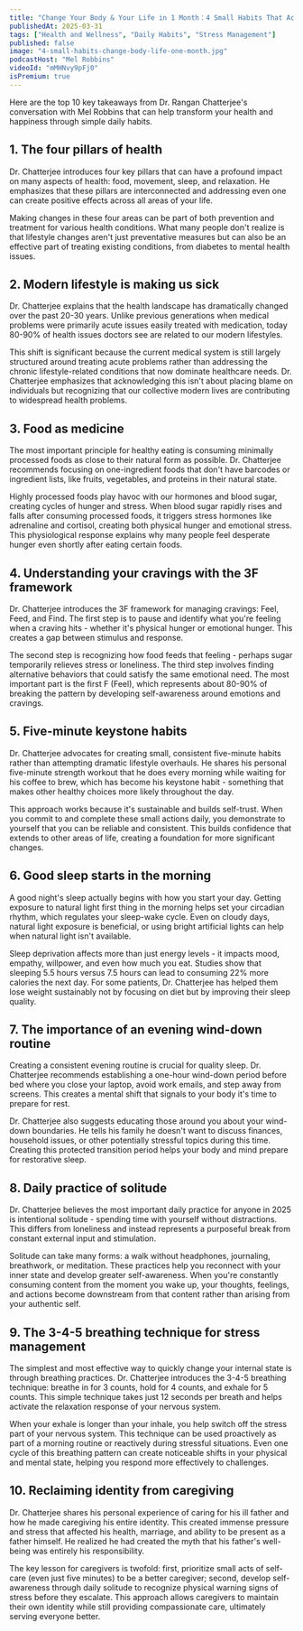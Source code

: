 ```yaml
---
title: "Change Your Body & Your Life in 1 Month：4 Small Habits That Actually Work"
publishedAt: 2025-03-31
tags: ["Health and Wellness", "Daily Habits", "Stress Management"]
published: false
image: "4-small-habits-change-body-life-one-month.jpg"
podcastHost: "Mel Robbins"
videoId: "mMHNvy9pFj0"
isPremium: true
---
```



<PodcastSummaryPageLayout frontmatter={frontmatter}>

Here are the top 10 key takeaways from Dr. Rangan Chatterjee's conversation with Mel Robbins that can help transform your health and happiness through simple daily habits.

## 1. The four pillars of health

Dr. Chatterjee introduces four key pillars that can have a profound impact on many aspects of health: food, movement, sleep, and relaxation. He emphasizes that these pillars are interconnected and addressing even one can create positive effects across all areas of your life.

Making changes in these four areas can be part of both prevention and treatment for various health conditions. What many people don't realize is that lifestyle changes aren't just preventative measures but can also be an effective part of treating existing conditions, from diabetes to mental health issues.

## 2. Modern lifestyle is making us sick

Dr. Chatterjee explains that the health landscape has dramatically changed over the past 20-30 years. Unlike previous generations when medical problems were primarily acute issues easily treated with medication, today 80-90% of health issues doctors see are related to our modern lifestyles.

This shift is significant because the current medical system is still largely structured around treating acute problems rather than addressing the chronic lifestyle-related conditions that now dominate healthcare needs. Dr. Chatterjee emphasizes that acknowledging this isn't about placing blame on individuals but recognizing that our collective modern lives are contributing to widespread health problems.

## 3. Food as medicine

The most important principle for healthy eating is consuming minimally processed foods as close to their natural form as possible. Dr. Chatterjee recommends focusing on one-ingredient foods that don't have barcodes or ingredient lists, like fruits, vegetables, and proteins in their natural state.

Highly processed foods play havoc with our hormones and blood sugar, creating cycles of hunger and stress. When blood sugar rapidly rises and falls after consuming processed foods, it triggers stress hormones like adrenaline and cortisol, creating both physical hunger and emotional stress. This physiological response explains why many people feel desperate hunger even shortly after eating certain foods.

## 4. Understanding your cravings with the 3F framework

Dr. Chatterjee introduces the 3F framework for managing cravings: Feel, Feed, and Find. The first step is to pause and identify what you're feeling when a craving hits - whether it's physical hunger or emotional hunger. This creates a gap between stimulus and response.

The second step is recognizing how food feeds that feeling - perhaps sugar temporarily relieves stress or loneliness. The third step involves finding alternative behaviors that could satisfy the same emotional need. The most important part is the first F (Feel), which represents about 80-90% of breaking the pattern by developing self-awareness around emotions and cravings.

## 5. Five-minute keystone habits

Dr. Chatterjee advocates for creating small, consistent five-minute habits rather than attempting dramatic lifestyle overhauls. He shares his personal five-minute strength workout that he does every morning while waiting for his coffee to brew, which has become his keystone habit - something that makes other healthy choices more likely throughout the day.

This approach works because it's sustainable and builds self-trust. When you commit to and complete these small actions daily, you demonstrate to yourself that you can be reliable and consistent. This builds confidence that extends to other areas of life, creating a foundation for more significant changes.

## 6. Good sleep starts in the morning

A good night's sleep actually begins with how you start your day. Getting exposure to natural light first thing in the morning helps set your circadian rhythm, which regulates your sleep-wake cycle. Even on cloudy days, natural light exposure is beneficial, or using bright artificial lights can help when natural light isn't available.

Sleep deprivation affects more than just energy levels - it impacts mood, empathy, willpower, and even how much you eat. Studies show that sleeping 5.5 hours versus 7.5 hours can lead to consuming 22% more calories the next day. For some patients, Dr. Chatterjee has helped them lose weight sustainably not by focusing on diet but by improving their sleep quality.

## 7. The importance of an evening wind-down routine

Creating a consistent evening routine is crucial for quality sleep. Dr. Chatterjee recommends establishing a one-hour wind-down period before bed where you close your laptop, avoid work emails, and step away from screens. This creates a mental shift that signals to your body it's time to prepare for rest.

Dr. Chatterjee also suggests educating those around you about your wind-down boundaries. He tells his family he doesn't want to discuss finances, household issues, or other potentially stressful topics during this time. Creating this protected transition period helps your body and mind prepare for restorative sleep.

## 8. Daily practice of solitude

Dr. Chatterjee believes the most important daily practice for anyone in 2025 is intentional solitude - spending time with yourself without distractions. This differs from loneliness and instead represents a purposeful break from constant external input and stimulation.

Solitude can take many forms: a walk without headphones, journaling, breathwork, or meditation. These practices help you reconnect with your inner state and develop greater self-awareness. When you're constantly consuming content from the moment you wake up, your thoughts, feelings, and actions become downstream from that content rather than arising from your authentic self.

## 9. The 3-4-5 breathing technique for stress management

The simplest and most effective way to quickly change your internal state is through breathing practices. Dr. Chatterjee introduces the 3-4-5 breathing technique: breathe in for 3 counts, hold for 4 counts, and exhale for 5 counts. This simple technique takes just 12 seconds per breath and helps activate the relaxation response of your nervous system.

When your exhale is longer than your inhale, you help switch off the stress part of your nervous system. This technique can be used proactively as part of a morning routine or reactively during stressful situations. Even one cycle of this breathing pattern can create noticeable shifts in your physical and mental state, helping you respond more effectively to challenges.

## 10. Reclaiming identity from caregiving

Dr. Chatterjee shares his personal experience of caring for his ill father and how he made caregiving his entire identity. This created immense pressure and stress that affected his health, marriage, and ability to be present as a father himself. He realized he had created the myth that his father's well-being was entirely his responsibility.

The key lesson for caregivers is twofold: first, prioritize small acts of self-care (even just five minutes) to be a better caregiver; second, develop self-awareness through daily solitude to recognize physical warning signs of stress before they escalate. This approach allows caregivers to maintain their own identity while still providing compassionate care, ultimately serving everyone better.

</PodcastSummaryPageLayout>
